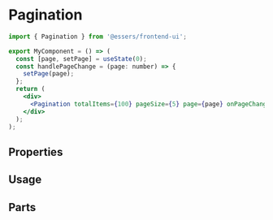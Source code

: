 
<Meta of={PaginationStories} />

# Pagination

```jsx
import { Pagination } from '@essers/frontend-ui';

export MyComponent = () => (
  const [page, setPage] = useState(0);
  const handlePageChange = (page: number) => {
    setPage(page);
  };
  return (
    <div>
      <Pagination totalItems={100} pageSize={5} page={page} onPageChange={handlePageChange} />
    </div>
  );
);
```

## Properties

<ArgTypes of={PaginationStories} />

## Usage

<Canvas of={PaginationStories.Usage} />

## Parts

<Canvas of={PaginationStories.Parts} />

